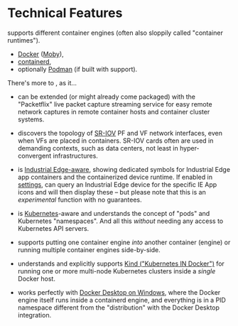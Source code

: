 # Technical Features

**<Brand/>** supports different container engines (often also sloppily
called "container runtimes").

<p/>

- [Docker](https://www.docker.com/) ([Moby](https://mobyproject.org/)),
- [containerd](https://containerd.io/),
- optionally [Podman](https://podman.io) (if built with support).

<p/>

There's more to <Brand/>, as it...

<p/>

- can be extended (or might already come packaged) with the "Packetflix" live
  packet capture streaming service for easy remote network captures in remote
  container hosts and container cluster systems.

- discovers the topology of
  [SR-IOV](https://en.wikipedia.org/wiki/Single-root_input/output_virtualization)
  PF and VF network interfaces, even when VFs are placed in containers. SR-IOV
  cards often are used in demanding contexts, such as data centers, not least in
  hyper-convergent infrastructures.

- is [Industrial
  Edge-aware](https://new.siemens.com/global/en/products/automation/topic-areas/industrial-edge.html),
  showing dedicated symbols for Industrial Edge app containers and the
  containerized device runtime. If enabled in [settings](/settings), <Brand/>
  can query an Industrial Edge device for the specific IE App icons and will
  then display these – but please note that this is an _experimental_ function
  with no guarantees.

- is [Kubernetes](https://kubernetes.io/)-aware and understands
  the concept of "pods" and Kubernetes "namespaces". And all this *without*
  needing any access to Kubernetes API servers.

- supports putting one container engine *into* another container (engine) or
  running multiple container engines side-by-side.

- understands and explicitly supports [Kind ("Kubernetes IN
  Docker")](https://kind.sigs.k8s.io/docs/user/quick-start/) for running one or
  more multi-node Kubernetes clusters inside a *single* Docker host.

- works perfectly with [Docker Desktop on
  Windows](https://docs.docker.com/desktop/install/windows-install/), where the
  Docker engine itself runs inside a containerd engine, and everything is in a
  PID namespace different from the "distribution" with the Docker Desktop
  integration.
